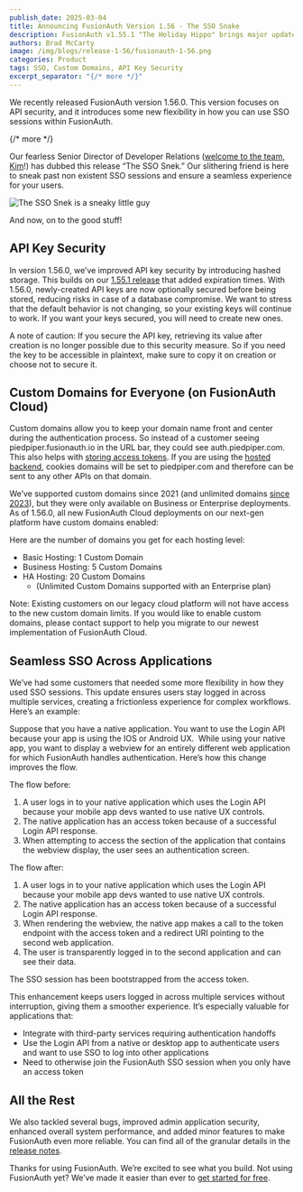 ```yaml
---
publish_date: 2025-03-04
title: Announcing FusionAuth Version 1.56 - The SSO Snake
description: FusionAuth v1.55.1 "The Holiday Hippo" brings major updates including SAML encryption support, enhanced API key security with via expiration, configurable lambda timeouts, and more. 
authors: Brad McCarty
image: /img/blogs/release-1-56/fusionauth-1-56.png
categories: Product
tags: SSO, Custom Domains, API Key Security
excerpt_separator: "{/* more */}"
---
```


We recently released FusionAuth version 1.56.0. This version focuses on API security, and it introduces some new flexibility in how you can use SSO sessions within FusionAuth.

{/* more */}

Our fearless Senior Director of Developer Relations ([welcome to the team, Kim](https://www.linkedin.com/posts/fusionauth_this-week-we-are-super-excited-to-welcome-activity-7301000700145131520-FkVA?utm_source=share&utm_medium=member_desktop&rcm=ACoAAAGscwkBMMEEWM3JSitpba873aUwI_0jz6Q)!) has dubbed this release “The SSO Snek.” Our slithering friend is here to sneak past non existent SSO sessions and ensure a seamless experience for your users.

![The SSO Snek is a sneaky little guy](/img/blogs/release-1-56/sso-snake.jpg)

And now, on to the good stuff!

## API Key Security

In version 1.56.0, we’ve improved API key security by introducing hashed storage. This builds on our [1.55.1 release](/blog/announcing-fusionauth-1-55) that added expiration times. With 1.56.0, newly-created API keys are now optionally secured before being stored, reducing risks in case of a database compromise. We want to stress that the default behavior is not changing, so your existing keys will continue to work. If you want your keys secured, you will need to create new ones.

A note of caution: If you secure the API key, retrieving its value after creation is no longer possible due to this security measure. So if you need the key to be accessible in plaintext, make sure to copy it on creation or choose not to secure it.

## Custom Domains for Everyone (on FusionAuth Cloud)

Custom domains allow you to keep your domain name front and center during the authentication process. So instead of a customer seeing piedpiper.fusionauth.io in the URL bar, they could see auth.piedpiper.com. This also helps with [storing access tokens](/articles/oauth/oauth-token-storage). If you are using the [hosted backend](/docs/apis/hosted-backend), cookies domains will be set to piedpiper.com and therefore can be sent to any other APIs on that domain.

We’ve supported custom domains since 2021 (and unlimited domains [since 2023](/blog/introducing-unlimited-custom-domains-for-fusionauth-cloud)), but they were only available on Business or Enterprise deployments. As of 1.56.0, all new FusionAuth Cloud deployments on our next-gen platform have custom domains enabled:

Here are the number of domains you get for each hosting level:

- Basic Hosting: 1 Custom Domain
- Business Hosting: 5 Custom Domains
- HA Hosting: 20 Custom Domains
  - (Unlimited Custom Domains supported with an Enterprise plan)

Note: Existing customers on our legacy cloud platform will not have access to the new custom domain limits. If you would like to enable custom domains, please contact support to help you migrate to our newest implementation of FusionAuth Cloud.

## Seamless SSO Across Applications

We’ve had some customers that needed some more flexibility in how they used SSO sessions. This update ensures users stay logged in across multiple services, creating a frictionless experience for complex workflows. Here’s an example:

Suppose that you have a native application. You want to use the Login API because your app is using the IOS or Android UX.  While using your native app, you want to display a webview for an entirely different web application for which FusionAuth handles authentication. Here’s how this change improves the flow.

The flow before:

1. A user logs in to your native application which uses the Login API because your mobile app devs wanted to use native UX controls.
2. The native application has an access token because of a successful Login API response.
3. When attempting to access the section of the application that contains the webview display, the user sees an authentication screen.

The flow after:

1. A user logs in to your native application which uses the Login API because your mobile app devs wanted to use native UX controls.
2. The native application has an access token because of a successful Login API response.
3. When rendering the webview, the native app makes a call to the token endpoint with the access token and a redirect URI pointing to the second web application.
4. The user is transparently logged in to the second application and can see their data.

The SSO session has been bootstrapped from the access token.

This enhancement keeps users logged in across multiple services without interruption, giving them a smoother experience. It’s especially valuable for applications that:

- Integrate with third-party services requiring authentication handoffs
- Use the Login API from a native or desktop app to authenticate users and want to use SSO to log into other applications
- Need to otherwise join the FusionAuth SSO session when you only have an access token

## All the Rest

We also tackled several bugs, improved admin application security, enhanced overall system performance, and added minor features to make FusionAuth even more reliable. You can find all of the granular details in the [release notes](/docs/release-notes/).

Thanks for using FusionAuth. We’re excited to see what you build. Not using FusionAuth yet? We’ve made it easier than ever to [get started for free](/get-started).
